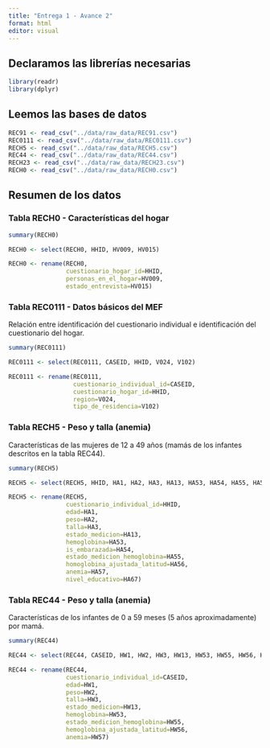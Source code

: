 ```yaml
---
title: "Entrega 1 - Avance 2"
format: html
editor: visual
---
```


## Declaramos las librerías necesarias

```r
library(readr)
library(dplyr)
```

## Leemos las bases de datos

```r
REC91 <- read_csv("../data/raw_data/REC91.csv")
REC0111 <- read_csv("../data/raw_data/REC0111.csv")
RECH5 <- read_csv("../data/raw_data/RECH5.csv")
REC44 <- read_csv("../data/raw_data/REC44.csv")
RECH23 <- read_csv("../data/raw_data/RECH23.csv")
RECH0 <- read_csv("../data/raw_data/RECH0.csv")
```

## Resumen de los datos

### Tabla RECH0 - Características del hogar

```r
summary(RECH0)
```

```r
RECH0 <- select(RECH0, HHID, HV009, HV015)

RECH0 <- rename(RECH0, 
                cuestionario_hogar_id=HHID,
                personas_en_el_hogar=HV009,
                estado_entrevista=HV015)
```

### Tabla REC0111 - Datos básicos del MEF

Relación entre identificación del cuestionario individual e identificación del cuestionario del hogar.

```r
summary(REC0111)
```

```r
REC0111 <- select(REC0111, CASEID, HHID, V024, V102)

REC0111 <- rename(REC0111,
                  cuestionario_individual_id=CASEID,
                  cuestionario_hogar_id=HHID,
                  region=V024,
                  tipo_de_residencia=V102)
```

### Tabla RECH5 - Peso y talla (anemia)

Características de las mujeres de 12 a 49 años (mamás de los infantes descritos en la tabla REC44).

```r
summary(RECH5)
```

```r
RECH5 <- select(RECH5, HHID, HA1, HA2, HA3, HA13, HA53, HA54, HA55, HA56, HA57, HA67)

RECH5 <- rename(RECH5,
                cuestionario_individual_id=HHID,
                edad=HA1,
                peso=HA2,
                talla=HA3,
                estado_medicion=HA13,
                hemoglobina=HA53,
                is_embarazada=HA54,
                estado_medicion_hemoglobina=HA55,
                homoglobina_ajustada_latitud=HA56,
                anemia=HA57,
                nivel_educativo=HA67)
```

### Tabla REC44 - Peso y talla (anemia)

Características de los infantes de 0 a 59 meses (5 años aproximadamente) por mamá.

```r
summary(REC44)
```

```r
REC44 <- select(REC44, CASEID, HW1, HW2, HW3, HW13, HW53, HW55, HW56, HW57)

REC44 <- rename(REC44,
                cuestionario_individual_id=CASEID,
                edad=HW1,
                peso=HW2,
                talla=HW3,
                estado_medicion=HW13,
                hemoglobina=HW53,
                estado_medicion_hemoglobina=HW55,
                hemoglobina_ajustada_latitud=HW56,
                anemia=HW57)
```
